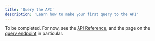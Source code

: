 ```yaml
---
title: 'Query the API'
description: 'Learn how to make your first query to the API'
---
```

To be completed. For now, see the [API Reference](/api-reference/),
and the page on the [query endpoint](/api-reference/endpoint/query) in particular.
